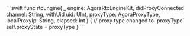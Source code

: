 <PlatformWrapper platform="android">
</PlatformWrapper>
<PlatformWrapper platform={["ios","macos"]}>
    ```swift
    func rtcEngine(
        _ engine: AgoraRtcEngineKit, didProxyConnected channel: String,
        withUid uid: UInt, proxyType: AgoraProxyType,
        localProxyIp: String, elapsed: Int
    ) {
        // proxy type changed to `proxyType`
        self.proxyState = proxyType
    }
    ```
</PlatformWrapper>
